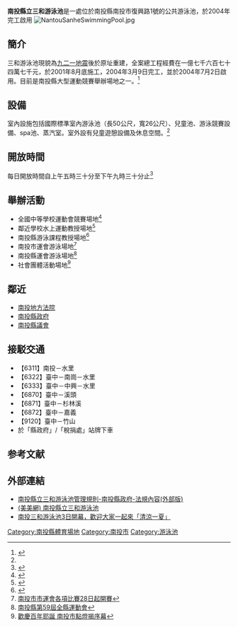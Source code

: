 '''南投縣立三和游泳池'''是一處位於南投縣南投市復興路1號的公共游泳池，於2004年完工啟用
[[File:NantouSanheSwimmingPool.jpg|thumb]]
 
==簡介==
三和游泳池現貌為[[九二一地震|九二一地震]]後於原址重建，全案總工程經費在一億七千六百七十四萬七千元，於2001年8月底施工，2004年3月9日完工，並於2004年7月2日啟用。目前是南投縣大型運動競賽舉辦場地之一。<ref name="投">{{cite book|author=吳適意 |title=《南投起飛 : 2001-2005南投縣政集成》 |year=2005年 |month= |publisher=南投縣政府 |location=南投市 |isbn=9860021856 |pages=175}}</ref>


==設備==
室內設施包括國際標準室內游泳池（長50公尺，寬26公尺）、兒童池、游泳競賽設備、spa池、蒸汽室。室外設有兒童遊憩設備及休息空間。<ref name="投" />


==開放時間==
每日開放時間自上午五時三十分至下午九時三十分止<ref>{{Cite web |url=http://link.nantou.gov.tw/glrsout/LawContentDetails.aspx?id=FL035382&KeyWordHL=&StyleType=1 |title=南投縣立三和游泳池管理規則 |access-date=2012-02-17 |archive-date=2019-08-10 |archive-url=https://web.archive.org/web/20190810063323/http://link.nantou.gov.tw/glrsout/LawContentDetails.aspx?id=FL035382&KeyWordHL=&StyleType=1 |dead-url=yes }}</ref>

==舉辦活動==
*全國中等學校運動會競賽場地<ref>{{Cite web |url=http://www.nownews.com/2008/04/04/123-2255688.htm |title=南投縣立三和游泳池　在全中運與全國游泳錦標賽期間休館 |access-date=2012-02-17 |archive-date=2008-04-10 |archive-url=https://web.archive.org/web/20080410101633/http://www.nownews.com/2008/04/04/123-2255688.htm |dead-url=no }}</ref>
*鄰近學校水上運動教授場地<ref>{{Cite web |url=http://www.libertytimes.com.tw/2007/new/feb/2/today-so16.htm |title=校長不放棄 特教生泳往直前 |accessdate=2012-02-17 |archive-date=2008-03-02 |archive-url=https://web.archive.org/web/20080302014723/http://www.libertytimes.com.tw/2007/new/feb/2/today-so16.htm |dead-url=no }}</ref>
*南投縣游泳課程教授場地<ref>{{Cite web |url=http://tw.nextmedia.com/applenews/article/art_id/32568339/IssueID/20100607 |title=南投百學童 免費學游泳 |access-date=2012-02-17 |archive-url=https://web.archive.org/web/20110917035653/http://tw.nextmedia.com/applenews/article/art_id/32568339/IssueID/20100607 |archive-date=2011-09-17 |dead-url=yes }}</ref>
*南投市運會游泳場地<ref>[http://www.nantounews.net/answer.asp?sn=656 南投市市運會各項比賽28日起開賽]</ref>
*南投縣運會游泳場地<ref>[http://www.ntsport.org.tw/59ntsp/rules_38.asp 南投縣第59屆全縣運動會]{{Dead link|date=2018年8月 |bot=InternetArchiveBot |fix-attempted=yes }}</ref>
*社會團體活動場地<ref>[http://www.cdns.com.tw/20111206/news/dfzh/830010002011120516585150.htm 歡慶百年耶誕 南投市點燈揭序幕]{{dead link|date=2017年11月 |bot=InternetArchiveBot |fix-attempted=yes }}</ref>

==鄰近==
*[[南投地方法院|南投地方法院]]
*[[南投縣政府|南投縣政府]]
*[[南投縣議會|南投縣議會]]

==接駁交通==
*【6311】南投－水里
*【6322】臺中－南崗－水里
*【6333】臺中－中興－水里
*【6870】臺中－溪頭
*【6871】臺中－杉林溪
*【6872】臺中－嘉義
*【9120】臺中－竹山
*於「縣政府」/「稅捐處」站牌下車

==参考文献==
<div class="references-small">
<references />
</div>

==外部連結==
*[https://web.archive.org/web/20160304121328/http://link.nantou.gov.tw/glrsout/LawContent.aspx?id=FL035382 南投縣立三和游泳池管理規則-南投縣政府-法規內容(外部版)]
*[http://travel.nantou.com.tw/index_m.php?ptype=ieb_c&L3_id=32452 (美美網) 南投縣立三和游泳池]{{Dead link|date=2020年6月 |bot=InternetArchiveBot |fix-attempted=yes }}
*[http://tw.tranews.com/Show/Style1/News/c1_News.asp?SItemId=0271030&ProgramNo=A000001000001&SubjectNo=7540 南投三和游泳池3日開幕，歡迎大家一起來「清涼一夏」] {{Wayback|url=http://tw.tranews.com/Show/Style1/News/c1_News.asp?SItemId=0271030&ProgramNo=A000001000001&SubjectNo=7540 |date=20160304104734 }}

[[Category:南投縣體育場地|Category:南投縣體育場地]]
[[Category:南投市|Category:南投市]]
[[Category:游泳池|Category:游泳池]]